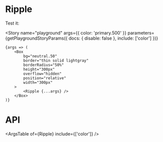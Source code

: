 
<Meta title="Components/Ripple" component={Ripple} />

# Ripple

Test it:

<Story
	name="playground"
	args={{ color: 'primary.500' }}
	parameters={getPlaygroundStoryParams({
		docs: { disable: false },
		include: ['color']
	})}
>
	{args => (
		<Box
			bg="neutral.50"
			border="thin solid lightgray"
			borderRadius="50%"
			height="300px"
			overflow="hidden"
			position="relative"
			width="300px"
		>
			<Ripple {...args} />
		</Box>
	)}
</Story>

# API

<ArgsTable of={Ripple} include={['color']} />

